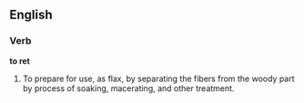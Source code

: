 ==English==

===Verb===

'''to ret'''

#To prepare for use, as flax, by separating the fibers from the woody part by process of soaking, macerating, and other treatment.